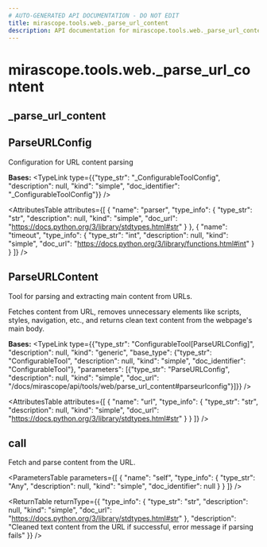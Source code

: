 ```yaml
---
# AUTO-GENERATED API DOCUMENTATION - DO NOT EDIT
title: mirascope.tools.web._parse_url_content
description: API documentation for mirascope.tools.web._parse_url_content
---
```


# mirascope.tools.web._parse_url_content

## <ApiType type="Module" path="tools/web/parse_url_content" symbolName="_parse_url_content" /> _parse_url_content

## <ApiType type="Class" path="tools/web/parse_url_content" symbolName="ParseURLConfig" /> ParseURLConfig

Configuration for URL content parsing

**Bases:** 
<TypeLink type={{"type_str": "_ConfigurableToolConfig", "description": null, "kind": "simple", "doc_identifier": "_ConfigurableToolConfig"}} />

<AttributesTable
  attributes={[
  {
    "name": "parser",
    "type_info": {
      "type_str": "str",
      "description": null,
      "kind": "simple",
      "doc_url": "https://docs.python.org/3/library/stdtypes.html#str"
    }
  },
  {
    "name": "timeout",
    "type_info": {
      "type_str": "int",
      "description": null,
      "kind": "simple",
      "doc_url": "https://docs.python.org/3/library/functions.html#int"
    }
  }
]}
/>


## <ApiType type="Class" path="tools/web/parse_url_content" symbolName="ParseURLContent" /> ParseURLContent

Tool for parsing and extracting main content from URLs.

Fetches content from URL, removes unnecessary elements like scripts, styles, navigation, etc.,
and returns clean text content from the webpage's main body.

**Bases:** 
<TypeLink type={{"type_str": "ConfigurableTool[ParseURLConfig]", "description": null, "kind": "generic", "base_type": {"type_str": "ConfigurableTool", "description": null, "kind": "simple", "doc_identifier": "ConfigurableTool"}, "parameters": [{"type_str": "ParseURLConfig", "description": null, "kind": "simple", "doc_url": "/docs/mirascope/api/tools/web/parse_url_content#parseurlconfig"}]}} />

<AttributesTable
  attributes={[
  {
    "name": "url",
    "type_info": {
      "type_str": "str",
      "description": null,
      "kind": "simple",
      "doc_url": "https://docs.python.org/3/library/stdtypes.html#str"
    }
  }
]}
/>

## <ApiType type="Function" path="tools/web/parse_url_content" symbolName="call" /> call

Fetch and parse content from the URL.

<ParametersTable
  parameters={[
  {
    "name": "self",
    "type_info": {
      "type_str": "Any",
      "description": null,
      "kind": "simple",
      "doc_identifier": null
    }
  }
]}
/>

<ReturnTable
  returnType={{
  "type_info": {
    "type_str": "str",
    "description": null,
    "kind": "simple",
    "doc_url": "https://docs.python.org/3/library/stdtypes.html#str"
  },
  "description": "Cleaned text content from the URL if successful, error message if parsing fails"
}}
/>




